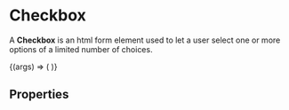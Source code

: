 
<Meta title="Form Components/Checkbox" component={CheckboxComponent} />

# Checkbox

A **Checkbox** is an html form element used to let a user select
one or more options of a limited number of choices.

<Canvas>
  <Story name="Example">
    {(args) => (
      <CheckboxFormElement
        name="example"
        id="example"
        label="Label"
        value="Lorem ipsum"
        onChange={action('value changed')}
        {...args}
      />
    )}
  </Story>
</Canvas>

## Properties

<ArgsTable story="Example" />
